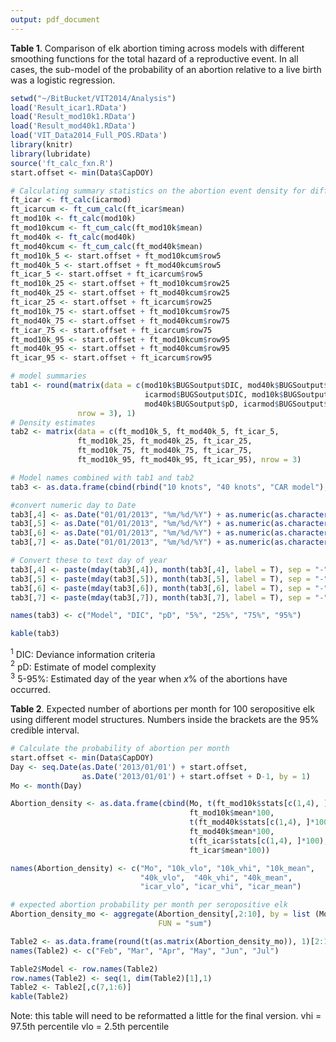 ```yaml
---
output: pdf_document
---
```

**Table 1**. Comparison of elk abortion timing across models with different smoothing functions for the total hazard of a reproductive event. In all cases, the sub-model of the probability of an abortion relative to a live birth was a logistic regression.        

```r
setwd("~/BitBucket/VIT2014/Analysis")
load('Result_icar1.RData')
load('Result_mod10k1.RData')
load('Result_mod40k1.RData')
load('VIT_Data2014_Full_POS.RData')
library(knitr)
library(lubridate)
source('ft_calc_fxn.R')
start.offset <- min(Data$CapDOY)

# Calculating summary statistics on the abortion event density for different models. 
ft_icar <- ft_calc(icarmod)
ft_icarcum <- ft_cum_calc(ft_icar$mean)
ft_mod10k <- ft_calc(mod10k)
ft_mod10kcum <- ft_cum_calc(ft_mod10k$mean)
ft_mod40k <- ft_calc(mod40k)
ft_mod40kcum <- ft_cum_calc(ft_mod40k$mean)
ft_mod10k_5 <- start.offset + ft_mod10kcum$row5 
ft_mod40k_5 <- start.offset + ft_mod40kcum$row5 
ft_icar_5 <- start.offset + ft_icarcum$row5 
ft_mod10k_25 <- start.offset + ft_mod10kcum$row25 
ft_mod40k_25 <- start.offset + ft_mod40kcum$row25 
ft_icar_25 <- start.offset + ft_icarcum$row25 
ft_mod10k_75 <- start.offset + ft_mod10kcum$row75 
ft_mod40k_75 <- start.offset + ft_mod40kcum$row75 
ft_icar_75 <- start.offset + ft_icarcum$row75 
ft_mod10k_95 <- start.offset + ft_mod10kcum$row95 
ft_mod40k_95 <- start.offset + ft_mod40kcum$row95 
ft_icar_95 <- start.offset + ft_icarcum$row95 

# model summaries
tab1 <- round(matrix(data = c(mod10k$BUGSoutput$DIC, mod40k$BUGSoutput$DIC, 
                              icarmod$BUGSoutput$DIC, mod10k$BUGSoutput$pD,
                              mod40k$BUGSoutput$pD, icarmod$BUGSoutput$pD), 
               nrow = 3), 1)
# Density estimates
tab2 <- matrix(data = c(ft_mod10k_5, ft_mod40k_5, ft_icar_5,  
               ft_mod10k_25, ft_mod40k_25, ft_icar_25,  
               ft_mod10k_75, ft_mod40k_75, ft_icar_75,  
               ft_mod10k_95, ft_mod40k_95, ft_icar_95), nrow = 3)

# Model names combined with tab1 and tab2
tab3 <- as.data.frame(cbind(rbind("10 knots", "40 knots", "CAR model"), tab1, tab2))

#convert numeric day to Date
tab3[,4] <- as.Date("01/01/2013", "%m/%d/%Y") + as.numeric(as.character(tab3[,4]))
tab3[,5] <- as.Date("01/01/2013", "%m/%d/%Y") + as.numeric(as.character(tab3[,5]))
tab3[,6] <- as.Date("01/01/2013", "%m/%d/%Y") + as.numeric(as.character(tab3[,6]))
tab3[,7] <- as.Date("01/01/2013", "%m/%d/%Y") + as.numeric(as.character(tab3[,7]))

# Convert these to text day of year
tab3[,4] <- paste(mday(tab3[,4]), month(tab3[,4], label = T), sep = "-")
tab3[,5] <- paste(mday(tab3[,5]), month(tab3[,5], label = T), sep = "-")
tab3[,6] <- paste(mday(tab3[,6]), month(tab3[,6], label = T), sep = "-")
tab3[,7] <- paste(mday(tab3[,7]), month(tab3[,7], label = T), sep = "-")

names(tab3) <- c("Model", "DIC", "pD", "5%", "25%", "75%", "95%")

kable(tab3)
```
  
$^1$ DIC: Deviance information criteria  
$^2$ pD: Estimate of model complexity  
$^3$ 5-95%: Estimated day of the year when $x$% of the abortions have occurred.  

**Table 2**. Expected number of abortions per month for 100 seropositive elk using different model structures. Numbers inside the brackets are the 95% credible interval. 

```r
# Calculate the probability of abortion per month
start.offset <- min(Data$CapDOY)
Day <- seq.Date(as.Date('2013/01/01') + start.offset, 
                as.Date('2013/01/01') + start.offset + D-1, by = 1)
Mo <- month(Day)

Abortion_density <- as.data.frame(cbind(Mo, t(ft_mod10k$stats[c(1,4), ]*100),
                                        ft_mod10k$mean*100,
                                        t(ft_mod40k$stats[c(1,4), ]*100), 
                                        ft_mod40k$mean*100,
                                        t(ft_icar$stats[c(1,4), ]*100),
                                        ft_icar$mean*100))

names(Abortion_density) <- c("Mo", "10k_vlo", "10k_vhi", "10k_mean",
                             "40k_vlo",  "40k_vhi", "40k_mean",
                             "icar_vlo", "icar_vhi", "icar_mean")

# expected abortion probability per month per seropositive elk
Abortion_density_mo <- aggregate(Abortion_density[,2:10], by = list (Mo), 
                                 FUN = "sum")

Table2 <- as.data.frame(round(t(as.matrix(Abortion_density_mo)), 1)[2:10,2:7])
names(Table2) <- c("Feb", "Mar", "Apr", "May", "Jun", "Jul")

Table2$Model <- row.names(Table2)
row.names(Table2) <- seq(1, dim(Table2)[1],1)
Table2 <- Table2[,c(7,1:6)]
kable(Table2)
```

Note: this table will need to be reformatted a little for the final version. 
vhi  = 97.5th percentile
vlo = 2.5th percentile
